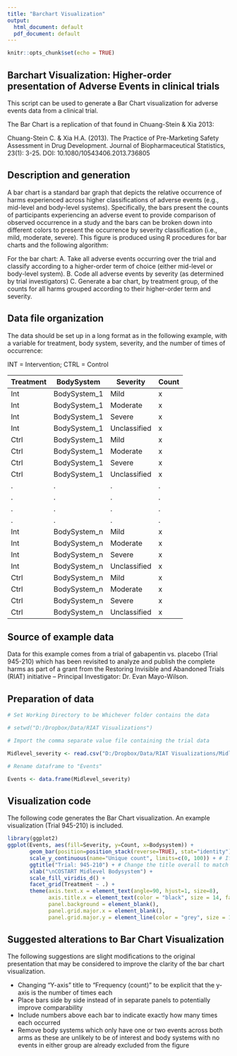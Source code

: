 ```yaml
---
title: "Barchart Visualization"
output:
  html_document: default
  pdf_document: default
---
```


```r
knitr::opts_chunk$set(echo = TRUE)
```

## Barchart Visualization: Higher-order presentation of Adverse Events in clinical trials 

This script can be used to generate a Bar Chart visualization for adverse events data from a clinical trial. 

The Bar Chart is a replication of that found in Chuang-Stein & Xia 2013:

Chuang-Stein C. & Xia H.A. (2013). The Practice of Pre-Marketing Safety Assessment in Drug Development. Journal of Biopharmaceutical Statistics, 23(1): 3-25. DOI: 10.1080/10543406.2013.736805

## Description and generation

A bar chart is a standard bar graph that depicts the relative occurrence of harms experienced across higher classifications of adverse events (e.g., mid-level and body-level systems). Specifically, the bars present the counts of participants experiencing an adverse event to provide comparison of observed occurrence in a study and the bars can be broken down into different colors to present the occurrence by severity classification (i.e., mild, moderate, severe). This figure is produced using R procedures for bar charts and the following algorithm: 

For the bar chart: 
A.	Take all adverse events occurring over the trial and classify according to a higher-order term of choice (either mid-level or body-level system).
B.	Code all adverse events by severity (as determined by trial investigators)
C.	Generate a bar chart, by treatment group, of the counts for all harms grouped according to their higher-order term and severity. 

## Data file organization

The data should be set up in a long format as in the following example, with a variable for treatment, body system, severity, and the number of times of occurrence:

INT = Intervention; CTRL = Control

| Treatment | BodySystem   | Severity     | Count |
|-----------|--------------|--------------|-------|
| Int       | BodySystem_1 | Mild         | x     |
| Int       | BodySystem_1 | Moderate     | x     |
| Int       | BodySystem_1 | Severe       | x     |
| Int       | BodySystem_1 | Unclassified | x     |
| Ctrl      | BodySystem_1 | Mild         | x     |
| Ctrl      | BodySystem_1 | Moderate     | x     |
| Ctrl      | BodySystem_1 | Severe       | x     |
| Ctrl      | BodySystem_1 | Unclassified | x     |
| .         | .            | .            | .     |
| .         | .            | .            | .     |
| .         | .            | .            | .     |
| .         | .            | .            | .     |
| Int       | BodySystem_n | Mild         | x     |
| Int       | BodySystem_n | Moderate     | x     |
| Int       | BodySystem_n | Severe       | x     |
| Int       | BodySystem_n | Unclassified | x     |
| Ctrl      | BodySystem_n | Mild         | x     |
| Ctrl      | BodySystem_n | Moderate     | x     |
| Ctrl      | BodySystem_n | Severe       | x     |
| Ctrl      | BodySystem_n | Unclassified | x     |

## Source of example data

Data for this example comes from a trial of gabapentin vs. placebo (Trial 945-210) which has been revisited to analyze and publish the complete harms as part of a grant from the Restoring Invisible and Abandoned Trials (RIAT) initiative – Principal Investigator: Dr. Evan Mayo-Wilson.

## Preparation of data

```r
# Set Working Directory to be Whichever folder contains the data

# setwd("D:/Dropbox/Data/RIAT Visualizations")

# Import the comma separate value file containing the trial data

Midlevel_severity <- read.csv("D:/Dropbox/Data/RIAT Visualizations/Midlevel_severity_945-210.csv", sep=",", fileEncoding = 'UTF-8-BOM')

# Rename dataframe to "Events"

Events <- data.frame(Midlevel_severity)
```

## Visualization code

The following code generates the Bar Chart visualization. An example visualization (Trial 945-210) is included. 

```r
library(ggplot2)
ggplot(Events, aes(fill=Severity, y=Count, x=Bodysystem)) + 
       geom_bar(position=position_stack(reverse=TRUE), stat="identity") +
       scale_y_continuous(name="Unique count", limits=c(0, 100)) + # If any body systems appear more than 100 times, change the upper limit to an appropriate number
       ggtitle("Trial: 945-210") + # Change the title overall to match the name of the trial
       xlab("\nCOSTART Midlevel Bodysystem") + 
       scale_fill_viridis_d() +
       facet_grid(Treatment ~ .) +
       theme(axis.text.x = element_text(angle=90, hjust=1, size=8),
             axis.title.x = element_text(color = "black", size = 14, face = "bold"), 
             panel.background = element_blank(), 
             panel.grid.major.x = element_blank(), 
             panel.grid.major.y = element_line(color = "grey", size = 1))
```

## Suggested alterations to Bar Chart Visualization

The following suggestions are slight modifications to the original presentation that may be considered to improve the clarity of the bar chart visualization. 

- Changing "Y-axis" title to "Frequency (count)" to be explicit that the y-axis is the number of times each  
- Place bars side by side instead of in separate panels to potentially improve comparability
- Include numbers above each bar to indicate exactly how many times each occurred
- Remove body systems which only have one or two events across both arms as these are unlikely to be of interest and body systems with no events in either group are already excluded from the figure
